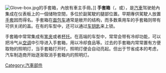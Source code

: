 {{unreferenced|time=2018-02-20T18:30:55+00:00}}
{{otheruse|other=實驗室內的設備|手套箱}}
[[Image:Glove-box.jpg|thumb]]的手套箱，內放有車主手冊。]]
'''手套箱'''（{{lang-en|Glove compartment}}，{{lang|en|Glovebox}}或{{lang|en|Glovie}}），是[[汽車|汽車]]驾驶舱內集成在仪表板上的一個储物空間，多位於副駕駛的腿部位置。早期專供駕駛人放置[[手套|手套]]因而得名。手套箱在[[面包车|面包车]]通常是敞开的结构，而多数乘用车的手套箱则带有可供关闭的盖。在有的车型中，还可以通过[[车钥匙|车钥匙]]来上锁。

手套箱中常常集成有[[笔夹|笔夹]]或者[[杯托|杯托]]。在高端的车型中，常常会带有冷却功能，可以把冷气从[[空调|空调]]中引导进入手套箱，用以冷却食品等。过去的手套箱内常常置有方便取物的照明灯，当手套箱打开时，照明灯便会自动亮起。但出于节省成本的考虑，汽车制造商开始逐渐取消手套箱内的照明灯。
{{汽車內裝配件|collapsed}}
{{零件與附件}}
{{car-stub}}

[[Category:汽車部件|Category:汽車部件]]